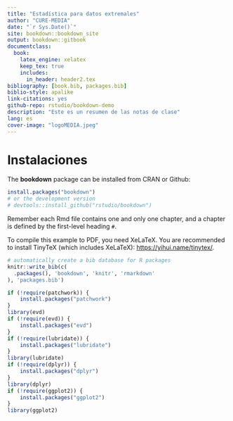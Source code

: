 ```yaml
--- 
title: "Estadística para datos extremales"
author: "CURE-MEDIA"
date: "`r Sys.Date()`"
site: bookdown::bookdown_site
output: bookdown::gitbook
documentclass: 
  book:
    latex_engine: xelatex
    keep_tex: true
    includes:
      in_header: header2.tex
bibliography: [book.bib, packages.bib]
biblio-style: apalike
link-citations: yes
github-repo: rstudio/bookdown-demo
description: "Este es un resumen de las notas de clase"
lang: es
cover-image: "logoMEDIA.jpeg"
---
```


# Instalaciones



The **bookdown** package can be installed from CRAN or Github:

```r
install.packages("bookdown")
# or the development version
# devtools::install_github("rstudio/bookdown")
```

Remember each Rmd file contains one and only one chapter, and a chapter is defined by the first-level heading `#`.

To compile this example to PDF, you need XeLaTeX. You are recommended to install TinyTeX (which includes XeLaTeX): <https://yihui.name/tinytex/>.

```r
# automatically create a bib database for R packages
knitr::write_bib(c(
  .packages(), 'bookdown', 'knitr', 'rmarkdown'
), 'packages.bib')
```


```r
if (!require(patchwork)) {
    install.packages("patchwork")
}
library(evd)
if (!require(evd)) {
    install.packages("evd")
}
if (!require(lubridate)) {
    install.packages("lubridate")
}
library(lubridate)
if (!require(dplyr)) {
    install.packages("dplyr")
}
library(dplyr)
if (!require(ggplot2)) {
    install.packages("ggplot2")
}
library(ggplot2)
```

